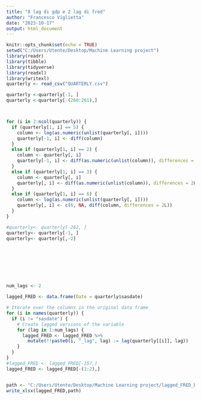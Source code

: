 ---
title: "8 lag di gdp e 2 lag di fred"
author: "Francesco Viglietta"
date: "2023-10-17"
output: html_document
---

```{r setup, include=FALSE}
knitr::opts_chunk$set(echo = TRUE)
setwd("C:/Users/Utente/Desktop/Machine Learning project")
library(readr)
library(tibble)
library(tidyverse)
library(readxl)
library(writexl)
quarterly <- read_csv("QUARTERLY.csv")

quarterly <-quarterly[-1, ] 
quarterly <-quarterly[-(260:261),] 



for (i in 2:ncol(quarterly)) {
  if (quarterly[1, i] == 5) {
    column <- log(as.numeric(unlist(quarterly[, i])))
    quarterly[-1, i] <- diff(column)
  } 
  else if (quarterly[1, i] == 2) {
    column <- quarterly[, i]
    quarterly[-1, i] <- diff(as.numeric(unlist(column)), differences = 1L)
  } 
  else if (quarterly[1, i] == 3) {
    column <- quarterly[, i]
    quarterly[, i] <- diff(as.numeric(unlist(column)), differences = 2L)
  } 
  else if (quarterly[1, i] == 6) {
    column <- log(as.numeric(unlist(quarterly[, i])))
    quarterly[, i] <- c(6, NA, diff(column, differences = 2L)) 
  }
}

#quarterly<- quarterly[-262, ]
quarterly<- quarterly[-1, ]
quarterly<- quarterly[,-2]









```






```{r}


num_lags <- 2

lagged_FRED <- data.frame(Date = quarterly$sasdate)

# Iterate over the columns in the original data frame
for (i in names(quarterly)) {
  if (i != "sasdate") {
    # Create lagged versions of the variable
    for (lag in 1:num_lags) {
      lagged_FRED <- lagged_FRED %>%
        mutate(!!paste0(i, "_lag", lag) := lag(quarterly[[i]], lag))
    }
  }
}
#lagged_FRED <- lagged_FRED[-257,]
lagged_FRED <- lagged_FRED[-(1:2),]


path <- "C:/Users/Utente/Desktop/Machine Learning project/lagged_FRED_buono.xls"
write_xlsx(lagged_FRED,path)




```

